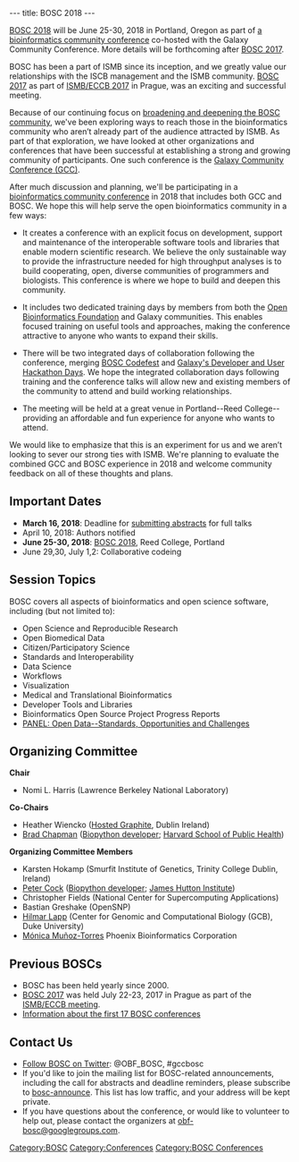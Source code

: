 ---
title: BOSC 2018
---

[https://gccbosc2018.sched.com/ BOSC 2018] will be June 25-30, 2018 in Portland,
Oregon as part of [https://gccbosc2018.sched.com/ a bioinformatics community conference] 
co-hosted with the Galaxy Community Conference. More details will be
forthcoming after [http://www.open-bio.org/wiki/BOSC_2017 BOSC 2017].

BOSC has been a part of ISMB since its inception, and we greatly value our
relationships with the ISCB management and the ISMB community.
[http://www.open-bio.org/wiki/BOSC_2017 BOSC 2017] as part of
[https://www.iscb.org/ismbeccb2017 ISMB/ECCB 2017] in Prague, was an
exciting and successful meeting.

Because of our continuing focus on
[https://github.com/OBF/obf-docs/blob/master/Travel_fellowships.md broadening and deepening the BOSC community],
we've been exploring ways to reach those in the bioinformatics community who aren’t already part of the audience attracted
by ISMB. As part of
that exploration, we have looked at other organizations and conferences that
have been successful at establishing a strong and growing community of
participants. One such conference is the [https://gcc2017.sciencesconf.org/ Galaxy Community Conference (GCC)].

After much discussion and planning, we'll be participating in a
[https://gccbosc2018.sched.com/ bioinformatics community conference] in 2018
that includes both GCC and BOSC. We hope this will help serve the open
bioinformatics community in a few ways:

* It creates a conference with an explicit focus on development, support and maintenance of the interoperable software tools and libraries that enable modern scientific research. We believe the only sustainable way to provide the infrastructure needed for high throughput analyses is to build cooperating, open, diverse communities of programmers and biologists. This conference is where we hope to build and deepen this community.

* It includes two dedicated training days by members from both the [https://www.open-bio.org/wiki/Main_Page Open Bioinformatics Foundation] and Galaxy communities. This enables focused training on useful tools and approaches, making the conference attractive to anyone who wants to expand their skills.

* There will be two integrated days of collaboration following the conference, merging [https://www.open-bio.org/wiki/Codefest_2017 BOSC Codefest] and [https://gcc2017.sciencesconf.org/resource/page/id/10 Galaxy's Developer and User Hackathon Days]. We hope the integrated collaboration days following training and the conference talks will allow new and existing members of the community to attend and build working relationships.

* The meeting will be held at a great venue in Portland--Reed College--providing an affordable and fun experience for anyone who wants to attend.

We would like to emphasize that this is an experiment for us and we aren’t looking
to sever our strong ties with ISMB. We're planning to evaluate the combined GCC
and BOSC experience in 2018 and welcome community feedback on all of these
thoughts and plans.

== Important Dates ==

* '''March 16, 2018''': Deadline for [[BOSC_Abstract_Submission|submitting abstracts]] for full talks
* April 10, 2018: Authors notified
* '''June 25-30, 2018''': [https://gccbosc2018.sched.com/|GCC BOSC 2018], Reed College, Portland
* June 29,30, July 1,2: Collaborative codeing

== Session Topics ==
BOSC covers all aspects of bioinformatics and open science software, including (but not limited to):
* Open Science and Reproducible Research
* Open Biomedical Data
* Citizen/Participatory Science
* Standards and Interoperability
* Data Science
* Workflows
* Visualization
* Medical and Translational Bioinformatics
* Developer Tools and Libraries
* Bioinformatics Open Source Project Progress Reports
* [[BOSC_2017_Panel|PANEL: Open Data--Standards, Opportunities and Challenges]]

== Organizing Committee ==

'''Chair'''
* Nomi L. Harris (Lawrence Berkeley National Laboratory)

'''Co-Chairs'''
* Heather Wiencko ([https://www.hostedgraphite.com Hosted Graphite], Dublin Ireland)
* [http://bcbio.wordpress.com Brad Chapman] ([http://biopython.org Biopython developer]; [http://compbio.sph.harvard.edu/chb/ Harvard School of Public Health])

'''Organizing Committee Members'''
* Karsten Hokamp (Smurfit Institute of Genetics, Trinity College Dublin, Ireland)
* [http://www.scri.ac.uk/staff/petercock Peter Cock] ([http://biopython.org Biopython developer]; [http://www.hutton.ac.uk James Hutton Institute])
* Christopher Fields (National Center for Supercomputing Applications)
* Bastian Greshake (OpenSNP)
* [http://www.bioperl.org/wiki/Hilmar_Lapp Hilmar Lapp] (Center for Genomic and Computational Biology (GCB), Duke University)
* [https://twitter.com/monimunozto Mónica Muñoz-Torres]  Phoenix Bioinformatics Corporation

== Previous BOSCs ==

* BOSC has been held yearly since 2000.
* [[BOSC 2017]] was held July 22-23, 2017 in Prague as part of the  [https://www.iscb.org/ismbeccb2017 ISMB/ECCB meeting].
* [[Past BOSC conferences | Information about the first 17 BOSC conferences]]

== Contact Us ==

* [https://twitter.com/OBF_BOSC Follow BOSC on Twitter]: @OBF_BOSC, #gccbosc
* If you'd like to join the mailing list for BOSC-related announcements, including the call for abstracts and deadline reminders, please subscribe to [http://lists.open-bio.org/mailman/listinfo/bosc-announce bosc-announce].  This list has low traffic, and your address will be kept private.
* If you have questions about the conference, or would like to volunteer to help out, please contact the organizers at [mailto:obf-bosc@googlegroups.com obf-bosc@googlegroups.com].

[[Category:BOSC]] [[Category:Conferences]]
[[Category:BOSC Conferences]]